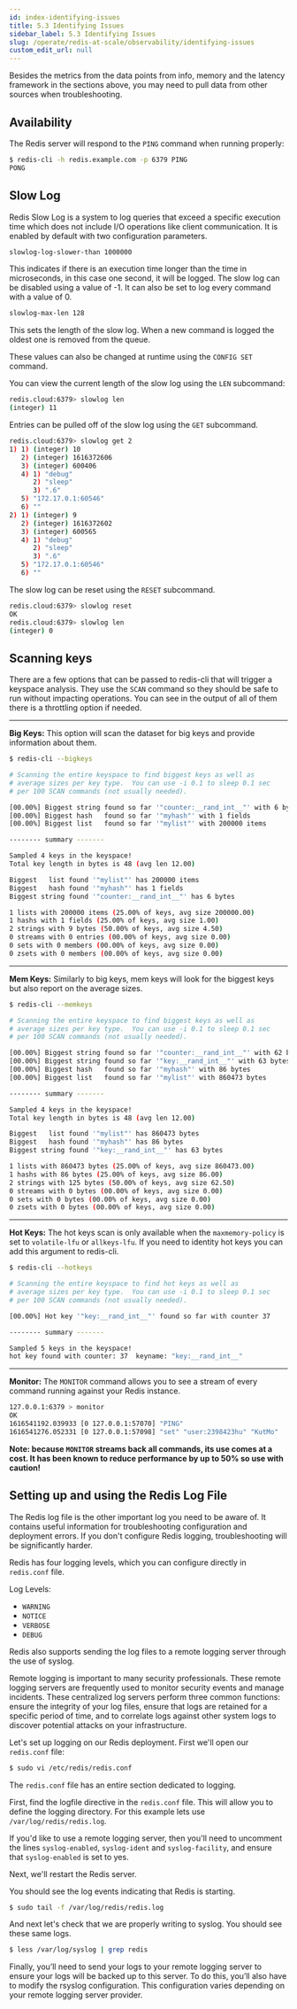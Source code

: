 ```yaml
---
id: index-identifying-issues
title: 5.3 Identifying Issues
sidebar_label: 5.3 Identifying Issues
slug: /operate/redis-at-scale/observability/identifying-issues
custom_edit_url: null
---
```


Besides the metrics from the data points from info, memory and the latency framework in the sections above, you may need to pull data from other sources when troubleshooting.

## Availability

The Redis server will respond to the `PING` command when running properly:

```bash
$ redis-cli -h redis.example.com -p 6379 PING
PONG
```

## Slow Log

Redis Slow Log is a system to log queries that exceed a specific execution time which does not include I/O operations like client communication. It is enabled by default with two configuration parameters.

```bash
slowlog-log-slower-than 1000000
```

This indicates if there is an execution time longer than the time in microseconds, in this case one second, it will be logged. The slow log can be disabled using a value of -1. It can also be set to log every command with a value of 0.

```bash
slowlog-max-len 128
```

This sets the length of the slow log. When a new command is logged the oldest one is removed from the queue.

These values can also be changed at runtime using the `CONFIG SET` command.

You can view the current length of the slow log using the `LEN` subcommand:

```bash
redis.cloud:6379> slowlog len
(integer) 11
```

Entries can be pulled off of the slow log using the `GET` subcommand.

```bash
redis.cloud:6379> slowlog get 2
1) 1) (integer) 10
   2) (integer) 1616372606
   3) (integer) 600406
   4) 1) "debug"
      2) "sleep"
      3) ".6"
   5) "172.17.0.1:60546"
   6) ""
2) 1) (integer) 9
   2) (integer) 1616372602
   3) (integer) 600565
   4) 1) "debug"
      2) "sleep"
      3) ".6"
   5) "172.17.0.1:60546"
   6) ""
```

The slow log can be reset using the `RESET` subcommand.

```bash
redis.cloud:6379> slowlog reset
OK
redis.cloud:6379> slowlog len
(integer) 0
```

## Scanning keys

There are a few options that can be passed to redis-cli that will trigger a keyspace analysis. They use the `SCAN` command so they should be safe to run without impacting operations. You can see in the output of all of them there is a throttling option if needed.

---

**Big Keys:** This option will scan the dataset for big keys and provide information about them.

```bash
$ redis-cli --bigkeys

# Scanning the entire keyspace to find biggest keys as well as
# average sizes per key type.  You can use -i 0.1 to sleep 0.1 sec
# per 100 SCAN commands (not usually needed).

[00.00%] Biggest string found so far '"counter:__rand_int__"' with 6 bytes
[00.00%] Biggest hash   found so far '"myhash"' with 1 fields
[00.00%] Biggest list   found so far '"mylist"' with 200000 items

-------- summary -------

Sampled 4 keys in the keyspace!
Total key length in bytes is 48 (avg len 12.00)

Biggest   list found '"mylist"' has 200000 items
Biggest   hash found '"myhash"' has 1 fields
Biggest string found '"counter:__rand_int__"' has 6 bytes

1 lists with 200000 items (25.00% of keys, avg size 200000.00)
1 hashs with 1 fields (25.00% of keys, avg size 1.00)
2 strings with 9 bytes (50.00% of keys, avg size 4.50)
0 streams with 0 entries (00.00% of keys, avg size 0.00)
0 sets with 0 members (00.00% of keys, avg size 0.00)
0 zsets with 0 members (00.00% of keys, avg size 0.00)
```

---

**Mem Keys:** Similarly to big keys, mem keys will look for the biggest keys but also report on the average sizes.

```bash
$ redis-cli --memkeys

# Scanning the entire keyspace to find biggest keys as well as
# average sizes per key type.  You can use -i 0.1 to sleep 0.1 sec
# per 100 SCAN commands (not usually needed).

[00.00%] Biggest string found so far '"counter:__rand_int__"' with 62 bytes
[00.00%] Biggest string found so far '"key:__rand_int__"' with 63 bytes
[00.00%] Biggest hash   found so far '"myhash"' with 86 bytes
[00.00%] Biggest list   found so far '"mylist"' with 860473 bytes

-------- summary -------

Sampled 4 keys in the keyspace!
Total key length in bytes is 48 (avg len 12.00)

Biggest   list found '"mylist"' has 860473 bytes
Biggest   hash found '"myhash"' has 86 bytes
Biggest string found '"key:__rand_int__"' has 63 bytes

1 lists with 860473 bytes (25.00% of keys, avg size 860473.00)
1 hashs with 86 bytes (25.00% of keys, avg size 86.00)
2 strings with 125 bytes (50.00% of keys, avg size 62.50)
0 streams with 0 bytes (00.00% of keys, avg size 0.00)
0 sets with 0 bytes (00.00% of keys, avg size 0.00)
0 zsets with 0 bytes (00.00% of keys, avg size 0.00)
```

---

**Hot Keys:** The hot keys scan is only available when the `maxmemory-policy` is set to `volatile-lfu` or `allkeys-lfu`. If you need to identity hot keys you can add this argument to redis-cli.

```bash
$ redis-cli --hotkeys

# Scanning the entire keyspace to find hot keys as well as
# average sizes per key type.  You can use -i 0.1 to sleep 0.1 sec
# per 100 SCAN commands (not usually needed).

[00.00%] Hot key '"key:__rand_int__"' found so far with counter 37

-------- summary -------

Sampled 5 keys in the keyspace!
hot key found with counter: 37  keyname: "key:__rand_int__"
```

---

**Monitor:** The `MONITOR` command allows you to see a stream of every command running against your Redis instance.

```bash
127.0.0.1:6379 > monitor
OK
1616541192.039933 [0 127.0.0.1:57070] "PING"
1616541276.052331 [0 127.0.0.1:57098] "set" "user:2398423hu" "KutMo"
```

**Note: because `MONITOR` streams back all commands, its use comes at a cost. It has been known to reduce performance by up to 50% so use with caution!**

## Setting up and using the Redis Log File

The Redis log file is the other important log you need to be aware of. It contains useful information for troubleshooting configuration and deployment errors. If you don't configure Redis logging, troubleshooting will be significantly harder.

Redis has four logging levels, which you can configure directly in `redis.conf` file.

Log Levels:

- `WARNING`
- `NOTICE`
- `VERBOSE`
- `DEBUG`

Redis also supports sending the log files to a remote logging server through the use of syslog.

Remote logging is important to many security professionals. These remote logging servers are frequently used to monitor security events and manage incidents. These centralized log servers perform three common functions: ensure the integrity of your log files, ensure that logs are retained for a specific period of time, and to correlate logs against other system logs to discover potential attacks on your infrastructure.

Let's set up logging on our Redis deployment. First we'll open our `redis.conf` file:

```bash
$ sudo vi /etc/redis/redis.conf
```

The `redis.conf` file has an entire section dedicated to logging.

First, find the logfile directive in the `redis.conf` file. This will allow you to define the logging directory. For this example lets use `/var/log/redis/redis.log`.

If you'd like to use a remote logging server, then you'll need to uncomment the lines `syslog-enabled`, `syslog-ident` and `syslog-facility`, and ensure that `syslog-enabled` is set to yes.

Next, we'll restart the Redis server.

You should see the log events indicating that Redis is starting.

```bash
$ sudo tail -f /var/log/redis/redis.log
```

And next let's check that we are properly writing to syslog. You should see these same logs.

```bash
$ less /var/log/syslog | grep redis
```

Finally, you’ll need to send your logs to your remote logging server to ensure your logs will be backed up to this server. To do this, you’ll also have to modify the rsyslog configuration. This configuration varies depending on your remote logging server provider.
